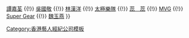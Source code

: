 {{Navbox
|name = 博美娛樂
|title = [[博美娛樂]]
|image = 
|above = 
|group1 = 旗下藝人
|list1 = [[小雪 (香港)|小雪]] {{!}} [[譚嘉荃]] {{!}} [[吳國敬]] {{!}} [[漢洋|林漢洋]] {{!}} [[太極樂隊]] {{!}} [[蕊蕊|蕊　蕊]] {{!}} [[MVG (組合)|MVG]] {{!}} [[Super Gear (組合)|Super Gear]] {{!}} [[魏玉燕]]
}}</center><noinclude>[[Category:香港藝人經紀公司模板]]</noinclude>